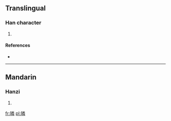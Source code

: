 ==Translingual==

===Han character===
{{Han char|rn=72|rad=日|as=12|sn=16|four=6905<sub>9</sub>|canj=日火木手 (AFDQ)}}

# {{defn|Han|sort=日12}}

====References====
* {{Han ref|kx=0499.450|dkj=14156|hdz=21537.110|uh=66BD|ud=26301|bh=E9B9|bd=59833}}

----

==Mandarin==

===Hanzi===
{{cmn-hanzi|pin=[[lín]] ([[lin2]])|wg=lin<sup>2</sup>}}

# {{defn|Mandarin|sort=日12}}

[[fr:暽]]
[[pl:暽]]